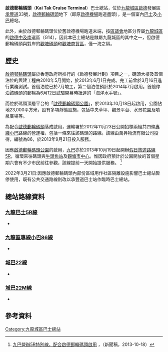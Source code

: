 {{Infobox HK Bus terminus
|name=啟德郵輪碼頭巴士總站
|engname=Kai Tak Cruise Terminal Bus Terminus
|image = KaiTakCruiseTerminalPTI.jpg
|district=[[九龍城區|九龍城區]]
|area=
|street=[[承豐道|承豐道]]33號[[啟德郵輪碼頭|啟德郵輪碼頭]]地下
|opendate=2013年
|terminate=[[九巴|九巴]]<br/>[[九龍巴士5R線|5R]]<br>[[城巴|城巴]]<br/><!--[[城巴20A線|20A]]、-->[[城巴22線|22、22M]]<br>專綫小巴<br/>[[九龍區專線小巴86線|86]]
|via=
|feeder=
|nearbystreets=	[[承豐道|承豐道]]
|nearbysights=[[啟德郵輪碼頭|啟德郵輪碼頭]]
|notes=
|alternative=前啟德機場跑道（Kai Tak Development Site）/專綫小巴：郵輪碼頭（Cruise Terminal）
|bgcolor=red
|fontcolor=white}}
'''啟德郵輪碼頭'''（'''Kai Tak Cruise Terminal'''）巴士總站，位於[[九龍城區|九龍城區]][[啟德|啟德]]發展區[[承豐道|承豐道]]33號，[[啟德郵輪碼頭|啟德郵輪碼頭]]地下（即原[[啟德機場|啟德機場]]跑道盡頭），是一個室內[[巴士|巴士]]及[[小巴|小巴]]總站。

此外，由於啟德郵輪碼頭位於舊啟德機場跑道末端，按[[區議會|區議會]]地區分界屬[[九龍城區|九龍城區]]的[[啟德中及南|啟德中及南]]選區（G14），因此本巴士總站是隸屬九龍城區的其中之一，但啟德郵輪碼頭與對岸的[[觀塘碼頭|觀塘碼頭]]和[[觀塘商貿區|觀塘商貿區]]，僅一海之隔。

==歷史==
[[啟德郵輪碼頭|啟德郵輪碼頭]]屬於香港政府所推行的《啟德發展計劃》項目之一，碼頭大樓及首個泊位的興建工程由2010年5月開始，於2013年6月1日完成。完工前曾於3月16日進行業務測試。首個泊位已於7月竣工，第二個泊位預計於2014年7月啟用。首艘停泊該碼頭的郵輪為6月12日試驗開幕時抵達的「海洋水手號」。

而位於碼頭頂層平台的「[[啟德郵輪碼頭公園|啟德郵輪碼頭公園]]」，於2013年10月18日起啟用，公園佔地23,000平方米，設有多項靜態設施，包括中央草坪、觀景平台、水景花園及噴泉廣場等。

為配合[[啟德郵輪碼頭|啟德郵輪碼頭]]落成啟用，運輸署於2012年11月23日公開招標兩組共四條[[專綫小巴|專綫小巴]]路線的營運權，包括一條來往該碼頭的路線。該線由萬昇物流有限公司投得，編號為86，於2013年9月21日投入服務。

因應[[啟德郵輪碼頭公園|啟德郵輪碼頭公園]]的啟用，[[九巴|九巴]]亦於2013年10月19日起開辦[[九龍巴士5R線|假日旅遊路線5R]]，循環來往碼頭與[[牛頭角站|牛頭角站]]及[[觀塘市中心|觀塘市中心]]。惟因政府預計於公園開放的首個星期六會有不少市民前往參觀，該線提前一天開始提供服務。
<ref>[http://www.kmb.hk/tc/news/press/archives/news201310181951.html 九巴營辦5R特別線，配合啟德郵輪碼頭啟用] {{Wayback|url=http://www.kmb.hk/tc/news/press/archives/news201310181951.html |date=20200207031443 }}，（新聞稿，2013-10-18）</ref>

2022年3月21日:因應啟德郵輪碼頭內部份區域用作社區隔離設施影響巴士總站暫停使用，既有公共交通路線則改以承豐道巴士站作臨時巴士總站。

==總站路線資料==
===[[九龍巴士5R線|九龍巴士5R線]]===
*{{HK Bus Route KLNT|5R|inline}}

===[[九龍區專線小巴86線|九龍區專線小巴86線]]===
*{{HK MiniBus Route KL Show:86|format=inline}}

<!--===[[城巴20A線|城巴20A線]]===
*{{HK Bus Route KLNT|20A|inline}}-->

===[[城巴22線|城巴22線]]===
*{{HK Bus Route KLNT|22|inline}}

===[[城巴22M線|城巴22M線]]===
*{{HK Bus Route KLNT|22M|inline}}

==參考資料==
{{reflist}}

{{香港九龍城區巴士總站列表}}

[[Category:九龍城區巴士總站|Category:九龍城區巴士總站]]